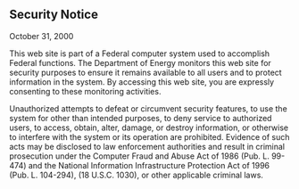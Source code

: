 == Security Notice ==

October 31, 2000

This web site is part of a Federal computer system used to accomplish Federal functions. The Department of Energy monitors this web site for security purposes to ensure it remains available to all users and to protect information in the system. By accessing this web site, you are expressly consenting to these monitoring activities.

Unauthorized attempts to defeat or circumvent security features, to use the system for other than intended purposes, to deny service to authorized users, to access, obtain, alter, damage, or destroy information, or otherwise to interfere with the system or its operation are prohibited. Evidence of such acts may be disclosed to law enforcement authorities and result in criminal prosecution under the Computer Fraud and Abuse Act of 1986 (Pub. L. 99-474) and the National Information Infrastructure Protection Act of 1996 (Pub. L. 104-294), (18 U.S.C. 1030), or other applicable criminal laws.
